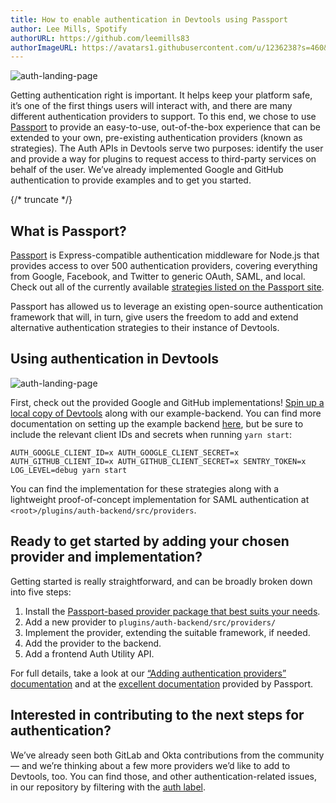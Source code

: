 ```yaml
---
title: How to enable authentication in Devtools using Passport
author: Lee Mills, Spotify
authorURL: https://github.com/leemills83
authorImageURL: https://avatars1.githubusercontent.com/u/1236238?s=460&v=4
---
```


![auth-landing-page](assets/20-07-01/auth-landing.png)

Getting authentication right is important. It helps keep your platform safe, it’s one of the first things users will interact with, and there are many different authentication providers to support. To this end, we chose to use [Passport](http://www.passportjs.org/) to provide an easy-to-use, out-of-the-box experience that can be extended to your own, pre-existing authentication providers (known as strategies). The Auth APIs in Devtools serve two purposes: identify the user and provide a way for plugins to request access to third-party services on behalf of the user. We’ve already implemented Google and GitHub authentication to provide examples and to get you started.

{/* truncate */}

## What is Passport?

[Passport](http://www.passportjs.org/) is Express-compatible authentication middleware for Node.js that provides access to over 500 authentication providers, covering everything from Google, Facebook, and Twitter to generic OAuth, SAML, and local. Check out all of the currently available [strategies listed on the Passport site](http://www.passportjs.org/).

Passport has allowed us to leverage an existing open-source authentication framework that will, in turn, give users the freedom to add and extend alternative authentication strategies to their instance of Devtools.

## Using authentication in Devtools

![auth-landing-page](assets/20-07-01/auth-sidebar.png)

First, check out the provided Google and GitHub implementations! [Spin up a local copy of Devtools](https://devtools.khulnasoft.com/blog/2020/04/30/how-to-quickly-set-up-devtools) along with our example-backend. You can find more documentation on setting up the example backend [here](https://github.com/khulnasoft/devtools/tree/master/packages/backend), but be sure to include the relevant client IDs and secrets when running `yarn start`:

```
AUTH_GOOGLE_CLIENT_ID=x AUTH_GOOGLE_CLIENT_SECRET=x AUTH_GITHUB_CLIENT_ID=x AUTH_GITHUB_CLIENT_SECRET=x SENTRY_TOKEN=x LOG_LEVEL=debug yarn start
```

You can find the implementation for these strategies along with a lightweight proof-of-concept implementation for SAML authentication at `<root>/plugins/auth-backend/src/providers`.

## Ready to get started by adding your chosen provider and implementation?

Getting started is really straightforward, and can be broadly broken down into five steps:

1. Install the [Passport-based provider package that best suits your needs](http://www.passportjs.org/).
2. Add a new provider to `plugins/auth-backend/src/providers/`
3. Implement the provider, extending the suitable framework, if needed.
4. Add the provider to the backend.
5. Add a frontend Auth Utility API.

For full details, take a look at our [“Adding authentication providers” documentation](/docs/auth/add-auth-provider) and at the [excellent documentation](http://www.passportjs.org/docs/) provided by Passport.

## Interested in contributing to the next steps for authentication?

We’ve already seen both GitLab and Okta contributions from the community — and we’re thinking about a few more providers we’d like to add to Devtools, too. You can find those, and other authentication-related issues, in our repository by filtering with the [auth label](https://github.com/khulnasoft/devtools/issues?q=is%3Aissue+is%3Aopen+label%3Aauth).
